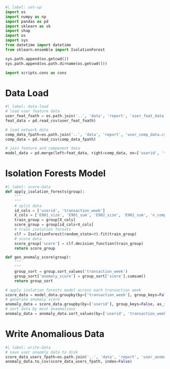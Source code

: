 
```python
#| label: set-up
import os
import numpy as np
import pandas as pd
import sklearn as sk
import shap
import os
import sys
from datetime import datetime
from sklearn.ensemble import IsolationForest

sys.path.append(os.getcwd())
sys.path.append(os.path.dirname(os.getcwd()))

import scripts.cons as cons
```

# Data Load

```python
#| label: data-load
# load user feature data
user_feat_foath = os.path.join('..', 'data', 'report', 'user_feat_data.csv')
feat_data = pd.read_csv(user_feat_foath)

# load network data
comp_data_fpath=os.path.join('..', 'data', 'report', 'user_comp_data.csv')
comp_data = pd.read_csv(comp_data_fpath)

# join feature and component data
model_data = pd.merge(left=feat_data, right=comp_data, on=['userid', 'transaction_week'], how='left').fillna(0)
```

# Isolation Forests Model

```python
#| label: score-data
def apply_isolation_forests(group):
    """
    """
    # split data
    id_cols = ['userid', 'transaction_week']
    X_cols = ['E901_size', 'E901_sum', 'E902_size', 'E902_sum', 'n_comps', 'total_comp_size']
    train_group = group[X_cols]
    score_group = group[id_cols+X_cols]
    # train isolation forests
    clf = IsolationForest(random_state=0).fit(train_group)
    # score data
    score_group['score'] = clf.decision_function(train_group)
    return score_group

def gen_anomaly_score(group):
    """
    """
    group_sort = group.sort_values('transaction_week')
    group_sort['anomaly_score'] = group_sort['score'].cumsum()
    return group_sort

# apply isolation forests model across each transaction week
score_data = model_data.groupby(by=['transaction_week'], group_keys=False, as_index=False).apply(lambda group: apply_isolation_forests(group))
# generate anomaly score
anomaly_data = score_data.groupby(by=['userid'], group_keys=False, as_index=False).apply(lambda group: gen_anomaly_score(group))
# sort data by most anaomalious
anomaly_data = anomaly_data.sort_values(by=['userid', 'transaction_week']).reset_index(drop=True)
```

# Write Anomalious Data

```python
#| label: write-data
# save user anaomly data to disk
score_data_users_fpath=os.path.join('..', 'data', 'report', 'user_anomaly_data.csv')
anomaly_data.to_csv(score_data_users_fpath, index=False)
```